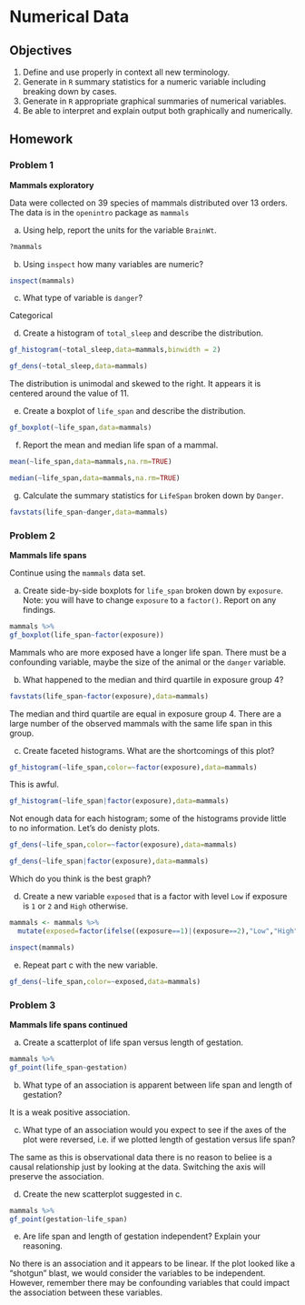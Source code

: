 # Numerical Data {#NUMDATA}


## Objectives

1) Define and use properly in context all new terminology.  
2) Generate in `R` summary statistics for a numeric variable including breaking down by cases.  
3) Generate in `R` appropriate graphical summaries of numerical variables.  
4) Be able to interpret and explain output both graphically and numerically.  



## Homework  

### Problem 1  

**Mammals exploratory**  

Data were collected on 39 species of mammals distributed over 13 orders.  The data is in the `openintro` package as `mammals`

a. Using help, report the units for the variable `BrainWt`.  
```r
?mammals
```


b. Using `inspect` how many variables are numeric?  

```r
inspect(mammals)
```

c. What type of variable is `danger`?

Categorical

d. Create a histogram of `total_sleep` and describe the distribution.  

```r
gf_histogram(~total_sleep,data=mammals,binwidth = 2)
```

```r
gf_dens(~total_sleep,data=mammals)
```

The distribution is unimodal and skewed to the right. It appears it is centered around the value of 11.

e. Create a boxplot of `life_span` and describe the distribution.  

```r
gf_boxplot(~life_span,data=mammals)
```


f. Report the mean and median life span of a mammal.  

```r
mean(~life_span,data=mammals,na.rm=TRUE)
```

```r
median(~life_span,data=mammals,na.rm=TRUE)
```

g. Calculate the summary statistics for `LifeSpan` broken down by `Danger`.

```r
favstats(life_span~danger,data=mammals)
```

### Problem 2  

**Mammals life spans**  

Continue using the `mammals` data set.

a. Create side-by-side boxplots for `life_span` broken down by `exposure`. Note: you will have to change `exposure` to a `factor()`. Report on any findings.  

```r
mammals %>%
gf_boxplot(life_span~factor(exposure))
```

Mammals who are more exposed have a longer life span. There must be a confounding variable, maybe the size of the animal or the `danger` variable.


b. What happened to the median and third quartile in exposure group 4?

```r
favstats(life_span~factor(exposure),data=mammals)
```

The median and third quartile are equal in exposure group 4. There are a large number of the observed mammals with the same life span in this group.

c. Create faceted histograms. What are the shortcomings of this plot?

```r
gf_histogram(~life_span,color=~factor(exposure),data=mammals)
```

This is awful.

```r
gf_histogram(~life_span|factor(exposure),data=mammals)
```

Not enough data for each histogram; some of the histograms provide little to no information. Let's do denisty plots.

```r
gf_dens(~life_span,color=~factor(exposure),data=mammals)
```

```r
gf_dens(~life_span|factor(exposure),data=mammals)
```

Which do you think is the best graph?

d. Create a new variable `exposed` that is a factor with level `Low` if exposure is `1` or `2` and `High` otherwise.

```r
mammals <- mammals %>%
  mutate(exposed=factor(ifelse((exposure==1)|(exposure==2),"Low","High")))
```


```r
inspect(mammals)
```


e. Repeat part c with the new variable.

```r
gf_dens(~life_span,color=~exposed,data=mammals)
```

### Problem 3  

**Mammals life spans continued**  

a. Create a scatterplot of life span versus length of gestation.  

```r
mammals %>%
gf_point(life_span~gestation)
```


b. What type of an association is apparent between life span and length of gestation?   

It is a weak positive association.

c. What type of an association would you expect to see if the axes of the plot were reversed, i.e. if we plotted length of gestation versus life span?  

The same as this is observational data there is no reason to beliee is a causal relationship just by looking at the data. Switching the axis will preserve the association.

d. Create the new scatterplot suggested in c.  

```r
mammals %>%
gf_point(gestation~life_span)
```

e. Are life span and length of gestation independent? Explain your reasoning. 

No there is an association and it appears to be linear. If the plot looked like a "shotgun" blast, we would consider the variables to be independent. However, remember there may be confounding variables that could impact the association between these variables.

